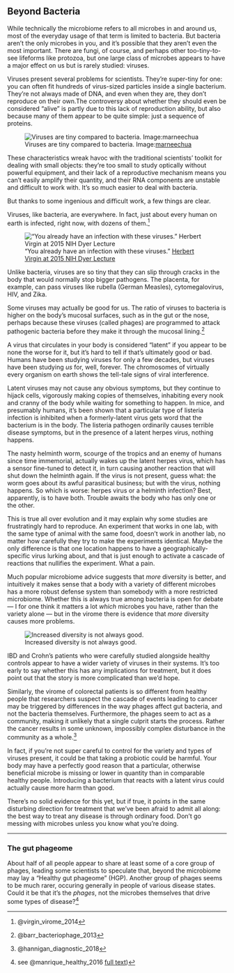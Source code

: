 ## Beyond Bacteria 


While technically the microbiome refers to all microbes in and around us, most of the everyday usage of that term is limited to bacteria. But bacteria aren’t the only microbes in you, and it’s possible that they aren’t even the most important. There are fungi, of course, and perhaps other too-tiny-to-see lifeforms like protozoa, but one large class of microbes appears to have a major effect on us but is rarely studied: viruses.

Viruses present several problems for scientists. They’re super-tiny for one: you can often fit hundreds of virus-sized particles inside a single bacterium. They’re not always made of DNA, and even when they are, they don’t reproduce on their own.The controversy about whether they should even be considered “alive” is partly due to this lack of reproduction ability, but also because many of them appear to be quite simple: just a sequence of proteins. 

![Viruses are tiny compared to bacteria. Image:[marneechua](https://www.slideshare.net/marneechua/marine-virus-presentation)](https://onedrive.live.com/embed?resid=8BC6084B92FFA451%21684417&authkey=%21AP_NrmYjedZERO4&width=728&height=546?no.jpg)

These characteristics wreak havoc with the traditional scientists’ toolkit for dealing with small objects: they’re too small to study optically without powerful equipment, and their lack of a reproductive mechanism means you can’t easily amplify their quantity, and their RNA components are unstable and difficult to work with. It’s so much easier to deal with bacteria.

But thanks to some ingenious and difficult work, a few things are clear.

Viruses, like bacteria, are everywhere. In fact, just about every human on earth is infected, right now, with dozens of them.^[@virgin_virome_2014]

!["You already have an infection with these viruses." [Herbert Virgin at 2015 NIH Dyer Lecture](https://www.youtube.com/watch?v=TRVxTBuvChU)](https://onedrive.live.com/embed?resid=8BC6084B92FFA451%21684579&authkey=%21AAk5khVkiDDxU74&width=772&height=345)


Unlike bacteria, viruses are so tiny that they can slip through cracks in the body that would normally stop bigger pathogens. The placenta, for example, can pass viruses like rubella (German Measles), cytomegalovirus, HIV, and Zika. 

Some viruses may actually be good for us. The ratio of viruses to bacteria is higher on the body's mucosal surfaces, such as in the gut or the nose, perhaps because these viruses (called phages) are programmed to attack pathogenic bacteria before they make it through the mucosal lining.^[@barr_bacteriophage_2013]

A virus that circulates in your body is considered "latent" if you appear to be none the worse for it, but it’s hard to tell if that’s ultimately good or bad. Humans have been studying viruses for only a few decades, but viruses have been studying *us* for, well, forever. The chromosomes of virtually every organism on earth shows the tell-tale signs of viral interference.

Latent viruses may not cause any obvious symptoms, but they continue to hijack cells, vigorously making copies of themselves, inhabiting every nook and cranny of the body while waiting for something to happen. In mice, and presumably humans, it’s been shown that a particular type of listeria infection is inhibited when a formerly-latent virus gets word that the bacterium is in the body. The listeria pathogen ordinarily causes terrible disease symptoms, but in the presence of a latent herpes virus, nothing happens.

The nasty helminth worm, scourge of the tropics and an enemy of humans since time immemorial, actually wakes up the latent herpes virus, which has a sensor fine-tuned to detect it, in turn causing another reaction that will shut down the helminth again. If the virus is not present, guess what: the worm goes about its awful parasitical business; but with the virus, nothing happens. So which is worse: herpes virus or a helminth infection? Best, apparently, is to have both. Trouble awaits the body who has only one or the other.

This is true all over evolution and it may explain why some studies are frustratingly hard to reproduce. An experiment that works in one lab, with the same type of animal with the same food, doesn’t work in another lab, no matter how carefully they try to make the experiments identical. Maybe the only difference is that one location happens to have a geographically-specific virus lurking about, and that is just enough to activate a cascade of reactions that nullifies the experiment. What a pain.

Much popular microbiome advice suggests that *more* diversity is better, and intuitively it makes sense that a body with a variety of different microbes has a more robust defense system than somebody with a more restricted microbiome. Whether this is always true among bacteria is open for debate — I for one think it matters a lot *which* microbes you have, rather than the variety alone — but in the virome there is evidence that *more* diversity causes more problems.

![Increased diversity is not always good.](https://onedrive.live.com/embed?resid=8BC6084B92FFA451%21684577&authkey=%21AGEQD3mIRl0LXb4&width=657&height=490)

IBD and Crohn’s patients who were carefully studied alongside healthy controls appear to have a wider variety of viruses in their systems. It’s too early to say whether this has any implications for treatment, but it does point out that the story is more complicated than we’d hope.

Similarly, the virome of colorectal patients is so different from healthy people that researchers suspect the cascade of events leading to cancer may be triggered by differences in the way phages affect gut bacteria, and not the bacteria themselves. Furthermore, the phages seem to act as a community, making it unlikely that a single culprit starts the process. Rather the cancer results in some unknown, impossibly complex disturbance in the community as a whole.^[@hannigan_diagnostic_2018]

In fact, if you’re not super careful to control for the variety and types of viruses present, it could be that taking a probiotic could be harmful. Your body may have a perfectly good reason that a particular, otherwise beneficial microbe is missing or lower in quantity than in comparable healthy people. Introducing a bacterium that reacts with a latent virus could actually cause more harm than good.

There’s no solid evidence for this yet, but if true, it points in the same disturbing direction for treatment that we’ve been afraid to admit all along: the best way to treat any disease is through ordinary food. Don’t go messing with microbes unless you know what you’re doing.

---

### The gut phageome

About half of all people appear to share at least some of a core group of phages, leading some scientists to speculate that, beyond the microbiome may lay a "Healthy gut phageome" (HGP). Another group of phages seems to be much rarer, occuring generally in people of various disease states. Could it be that it's the *phages*, not the microbes themselves that drive some types of disease?^[see @manrique_healthy_2016 [full text](http://www.pnas.org/content/113/37/10400.abstract ))]




